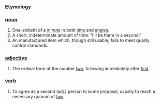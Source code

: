 ===Etymology===
===[[noun]]===

# One-sixtieth of a [[minute]] in both [[time]] and [[angle]]s.
# A short, indeterminate amount of time: "I'll be there in a second."
# An manufactured item which, though still usable, fails to meet quality control standards.

===[[adjective]]===

# The ordinal form of the number [[two]]; following immediately after [[first]].

===[[verb]]===
# To agree as a second (adj.) person to some proposal, usually to reach a necessary quorum of [[two]].
